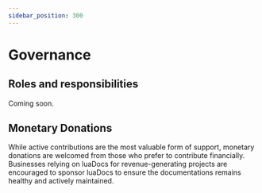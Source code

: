 ```yaml
---
sidebar_position: 300
---
```


# Governance

## Roles and responsibilities

Coming soon.

## Monetary Donations
While active contributions are the most valuable form of support, monetary donations are welcomed from those who prefer to contribute financially. 
Businesses relying on luaDocs for revenue-generating projects are encouraged to sponsor luaDocs to ensure the documentations remains healthy and actively maintained.
